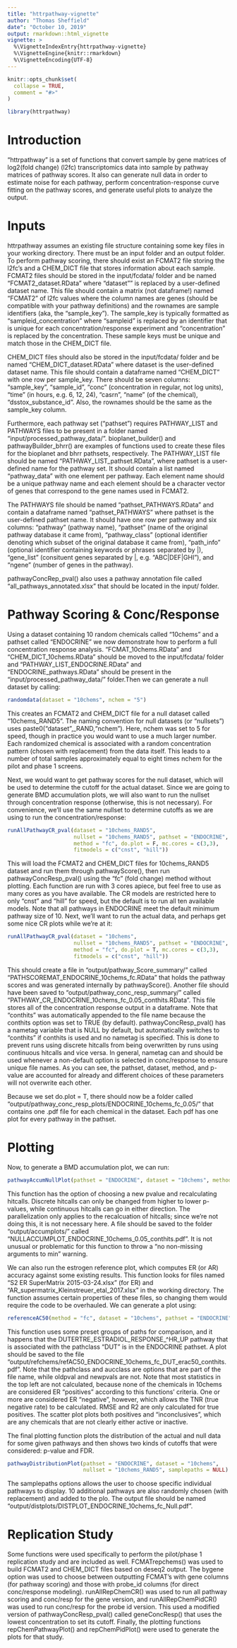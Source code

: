 ```yaml
---
title: "httrpathway-vignette"
author: "Thomas Sheffield"
date": "October 10, 2019"
output: rmarkdown::html_vignette
vignette: >
  %\VignetteIndexEntry{httrpathway-vignette}
  %\VignetteEngine{knitr::rmarkdown}
  %\VignetteEncoding{UTF-8}
---
```


```r
knitr::opts_chunk$set(
  collapse = TRUE,
  comment = "#>"
)
```

```r
library(httrpathway)
```

# Introduction

"httrpathway" is a set of functions that convert sample by gene matrices of log2(fold change) (l2fc) transcriptomics data into sample by pathway matrices of pathway scores. It also can generate null data in order to estimate noise for each pathway, perform concentration-response curve fitting on the pathway scores, and generate useful plots to analyze the output.

# Inputs

httrpathway assumes an existing file structure containing some key files in your working directory. There must be an input folder and an output folder. To perform pathway scoring, there should exist an FCMAT2 file storing the l2fc's and a CHEM_DICT file that stores information about each sample. FCMAT2 files should be stored in the input/fcdata/ folder and be named "FCMAT2_dataset.RData" where "dataset"" is replaced by a user-defined dataset name. This file should contain a matrix (not dataframe!) named "FCMAT2" of l2fc values where the column names are genes (should be compatible with your pathway definitions) and the rownames are sample identifiers (aka, the "sample_key"). The sample_key is typically formatted as "sampleid_concentration" where "sampleid" is replaced by an identifier that is unique for each concentration/response experiment and "concentration" is replaced by the concentration. These sample keys must be unique and match those in the CHEM_DICT file.

CHEM_DICT files should also be stored in the input/fcdata/ folder and be named "CHEM_DICT_dataset.RData" where dataset is the user-defined dataset name. This file should contain a dataframe named "CHEM_DICT" with one row per sample_key. There should be seven columns: "sample_key", "sample_id", "conc" (concentration in regular, not log units), "time" (in hours, e.g. 6, 12, 24), "casrn", "name" (of the chemical), "dsstox_substance_id". Also, the rownames should be the same as the sample_key column.

Furthermore, each pathway set ("pathset") requires PATHWAY_LIST and PATHWAYS files to be present in a folder named "input/processed_pathway_data/". bioplanet_builder() and pathwayBuilder_bhrr() are examples of functions used to create these files for the bioplanet and bhrr pathsets, respectively. The PATHWAY_LIST file should be named "PATHWAY_LIST_pathset.RData", where pathset is a user-defined name for the pathway set. It should contain a list named "pathway_data" with one element per pathway. Each element name should be a unique pathway name and each element should be a character vector of genes that correspond to the gene names used in FCMAT2. 

The PATHWAYS file should be named "pathset_PATHWAYS.RData" and contain a dataframe named "pathset_PATHWAYS" where pathset is the user-defined pathset name. It should have one row per pathway and six columns: "pathway" (pathway name), "pathset" (name of the original pathway database it came from), "pathway_class" (optional identifier denoting which subset of the original database it came from), "path_info" (optional identifier containing keywords or phrases separated by |), "gene_list" (consituent genes separated by |, e.g. "ABC|DEF|GHI"), and "ngene" (number of genes in the pathway).

pathwayConcRep_pval() also uses a pathway annotation file called "all_pathways_annotated.xlsx" that should be located in the input/ folder.


# Pathway Scoring & Conc/Response

Using a dataset containing 10 random chemicals called "10chems" and a pathset called "ENDOCRINE" we now demonstrate how to perform a full concentration response analysis. "FCMAT_10chems.RData" and "CHEM_DICT_10chems.RData" should be moved to the input/fcdata/ folder and "PATHWAY_LIST_ENDOCRINE.RData" and "ENDOCRINE_pathways.RData" should be present in the "input/processed_pathway_data/" folder.Then we can generate a null dataset by calling:

```r
randomdata(dataset = "10chems", nchem = "5")
```

This creates an FCMAT2 and CHEM_DICT file for a null dataset called "10chems_RAND5". The naming convention for null datasets (or "nullsets") uses paste0("dataset",_RAND,"nchem"). Here, nchem was set to 5 for speed, though in practice you would want to use a much larger number. Each randomized chemical is associated with a random concentration pattern (chosen with replacement) from the data itself. This leads to a number of total samples approximately equal to eight times nchem for the pilot and phase 1 screens.

Next, we would want to get pathway scores for the null dataset, which will be used to determine the cutoff for the actual dataset. Since we are going to generate BMD accumulation plots, we will also want to run the nullset through concentration response (otherwise, this is not necessary). For convenience, we'll use the same nullset to determine cutoffs as we are using to run the concentration/response:

```r
runAllPathwayCR_pval(dataset = "10chems_RAND5",
                     nullset = "10chems_RAND5", pathset = "ENDOCRINE",
                     method = "fc", do.plot = F, mc.cores = c(3,3), 
                     fitmodels = c("cnst", "hill"))
```

This will load the FCMAT2 and CHEM_DICT files for 10chems_RAND5 dataset and run them through pathwayScore(), then run pathwayConcResp_pval() using the "fc" (fold change) method without plotting. Each function are run with 3 cores apiece, but feel free to use as many cores as you have available. The CR models are restricted here to only "cnst" and "hill" for speed, but the default is to run all ten available  models. Note that all pathways in ENDOCRINE meet the default minimum pathway size of 10. Next, we'll want to run the actual data, and perhaps get some nice CR plots while we're at it:

```r
runAllPathwayCR_pval(dataset = "10chems", 
                     nullset = "10chems_RAND5", pathset = "ENDOCRINE",
                     method = "fc", do.plot = T, mc.cores = c(3,3), 
                     fitmodels = c("cnst", "hill"))
```

This should create a file in "output/pathway_Score_summary/" called "PATHSCOREMAT_ENDOCRINE_10chems_fc.RData" that holds the pathway scores and was generated internally by pathwayScore(). Another file should have been saved to "output/pathway_conc_resp_summary/" called "PATHWAY_CR_ENDOCRINE_10chems_fc_0.05_conthits.RData". This file stores all of the concentration response output in a dataframe. Note that "conthits" was automatically appended to the file name because the conthits option was set to TRUE (by default). pathwayConcResp_pval() has a nametag variable that is NULL by default, but automatically switches to "conthits" if conthits is used and no nametag is specified. This is done to prevent runs using discrete hitcalls from being overwritten by runs using continuous hitcalls and vice versa. In general, nametag can and should be used whenever a non-default option is selected in conc/response to ensure unique file names. As you can see, the pathset, dataset, method, and p-value are accounted for already and different choices of these parameters will not overwrite each other.

Because we set do.plot = T, there should now be a folder called "output/pathway_conc_resp_plots/ENDOCRINE_10chems_fc_0.05/" that contains one .pdf file for each chemical in the dataset. Each pdf has one plot for every pathway in the pathset.

# Plotting

Now, to generate a BMD accumulation plot, we can run:

```r
pathwayAccumNullPlot(pathset = "ENDOCRINE", dataset = "10chems", method = "fc", nullset = "10chems_RAND5", nametag = "conthits", mc.cores = 1)
```

This function has the option of choosing a new pvalue and recalculating hitcalls. Discrete hitcalls can only be changed from higher to lower p-values, while continuous hitcalls can go in either direction. The parallelization only applies to the recalcuation of hitcalls; since we're not doing this, it is not necessary here. A file should be saved to the folder "output/accumplots/" called "NULLACCUMPLOT_ENDOCRINE_10chems_0.05_conthits.pdf". It is not unusual or problematic for this function to throw a "no non-missing arguments to min" warning.

We can also run the estrogen reference plot, which computes ER (or AR) accuracy against some existing results. This function looks for files named "S2 ER SuperMatrix 2015-03-24.xlsx" (for ER) and "AR_supermatrix_Kleinstreuer_etal_2017.xlsx" in the working directory. The function assumes certain properties of these files, so changing them would require the code to be overhauled. We can generate a plot using:

```r
referenceAC50(method = "fc", dataset = "10chems", pathset = "ENDOCRINE", nullset = "10chems_RAND5",oldpval = .05, nametag = "conthits", conthits= T, pathclass = "DUT", aucclass = "erac50")
```

This function uses some preset groups of paths for comparison, and it happens that the DUTERTRE_ESTRADIOL_RESPONSE_^HR_UP pathway that is associated with the pathclass "DUT" is in the ENDOCRINE pathset. A plot should be saved to the file "output/refchems/refAC50_ENDOCRINE_10chems_fc_DUT_erac50_conthits.pdf". Note that the pathclass and aucclass are options that are part of the file name, while oldpval and newpvals are not. Note that most statistics in the top left are not calculated, because none of the chemicals in 10chems are considered ER "positives" according to this functions' criteria. One or more are considered ER "negative", however, which allows the TNR (true negative rate) to be calculated. RMSE and R2 are only calculated for true positives. The scatter plot plots both positives and "inconclusives", which are any chemicals that are not clearly either active or inactive. 

The final plotting function plots the distribution of the actual and null data for some given pathways and then shows two kinds of cutoffs that were considered: p-value and FDR.

```r
pathwayDistributionPlot(pathset = "ENDOCRINE", dataset = "10chems",
                        nullset = "10chems_RAND5", samplepaths = NULL)
```

The samplepaths options allows the user to choose specific individual pathways to display. 10 additional pathways are also randomly chosen (with replacement) and added to the plo. The output file should be named "output/distplots/DISTPLOT_ENDOCRINE_10chems_fc_Null.pdf".

# Replication Study

Some functions were used specifically to perform the pilot/phase 1 replication study and are included as well. FCMATrepchems() was used to build FCMAT2 and CHEM_DICT files based on deseq2 output. The bygene option was used to choose between outputting FCMAT's with gene columns (for pathway scoring) and those with probe_id columns (for direct conc/response modeling). runAllRepChemCR() was used to run all pathway scoring and conc/resp for the gene version, and runAllRepChemPidCR() was used to run conc/resp for the probe id version. This used a modified version of pathwayConcResp_pval() called geneConcResp() that uses the lowest concentration to set its cutoff. Finally, the plotting functions repChemPathwayPlot() and repChemPidPlot() were used to generate the plots for that study.
